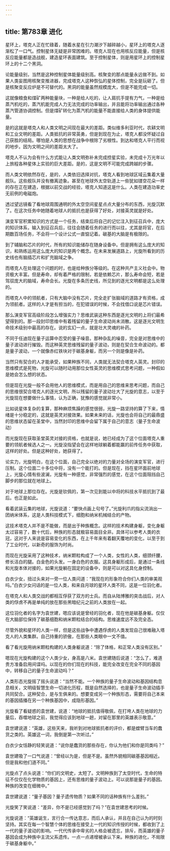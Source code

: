 ```yaml
---
---
---
```

title: 第783章 进化
---



星环上，塔克人正在忙碌着，随着水星在引力潮汐下越碎越小，星环上的塔克人逐渐松了一口气。控制星体无疑是非常困难的。塔克人现在也用核反应能量，但是核反应能量都是造战舰，建造星环表面建筑。至于控制星体，则是用星环上的控制星环上的十二个黑洞。

论能量级别，当然是这种控制星体能量级别高。核聚变的那点能量永远做不到。如果人类妄图用核聚变推进器，完成塔克人这种恢弘的星体控制，完全是玩砸了。但是核聚变反应炉是不可替代的。黑洞的能量虽然规模庞大，但是不能完成一切。

这就像粮食和煤矿两种能量块，一种是给人吃的，让人肩抗手提有力气，一种是给蒸汽机吃的，蒸汽机能完成人力无法完成的功率输出，并且能将功率输出通过各种蒸汽管道协调控制。但是煤矿转化为蒸汽机的能量不能直接给人类的身体提供能量。

是的这就是塔克人和人类文明之间现在最大的差距。类似维多利亚时代，农耕文明和工业文明的差距。人类抵抗的非常英勇，但是到现在为止，塔克人都没怀疑过自己获胜的结局。哪怕是人类的思想在战争中根除了劣根性。到达和塔克人平行而视的地步。因为文明之间的差距太大了。

塔克人不认为会有什么方式能让人类文明弥补未完成控星实验，未完成十万光年以上旅程各种星体上实验的巨大差距。是的，这是文明不可能完成跨越的步骤。

而人类文明依然存在，是的，人类依旧选择对抗，塔克人看到地球区域云集着大量舰队。这些舰队并没有撤离迹象。甚至在地球外太空轨道上一些犹如镂空花朵一样的存在正在建造，根据以前交战的经验，塔克人知道这是什么。人类在建造功率史无前例的电磁炮。

透过望远镜看了看地球周围通明的外太空空间星星点点大量分布的东西，光旋沉默了。在这次任务中她随着地球人的抵抗也是获得了好处，对接英灵就是好处。

演变军官积累知识的方式是一个任务，结束后将自己的记忆注入到征召兵中，庞大的知识体系，输入到征召兵后，往往会随着任务的进行而以往，尤其是将官，在后期数百场任务，不会将一个设计公式一直惦记着。碳基的大脑是有极限的。

到了辅脑和芯片的时代，所有的知识能储存在随身设备中。但是拥有这么庞大的知识，和熟练运用这么庞大的知识是两个概念。在未来发展道路上，光旋所看到的历史线也有脑插芯片和扩充脑域之争。

而塔克人在处理这个问题的时，也是给种族分等级的。在这种共产主义社会中。物资极大丰富。但是寿命，却有着严格的限制，若是依赖芯片，那么寿命会短，若是驾驭庞大的脑域，寿命会长。光旋在多条历史线，所见到的逐光文明都是这么处理的。

而塔克人中的领航者，只有大脑中没有芯片，完全走扩张脑域的道路才有资格，成为领航者。这样的人才是有担当的，在犯错误的时候，不会找借口说是芯片错误。

那么演变军官高级阶段怎么增强实力？思维武装这种东西是逐光文明的上将们最希望得到的。那一段封印思维中有着残留的量子生命波动尚未消散。这是逐光文明生命技术级别中最高的存在。说的玄幻一点，就是壮大灵魂的补药。

不同于任迪现在量子运算中忍受的量子噪音。那种杂乱的噪音，完全是对思维中的量子波动进行摧毁。而这种英灵思维残留的量子波动，则是在契合生命波动的。都是量子波动，一个就像赤红铁块对于碳基身躯，而另一个则是像是补药。

当然只有契合的人才能承受，如果种族不同，人类就无法契合塔克人英灵。封印的思维模式是死物，光旋可以随时动用那位女性英灵的思维模式思考问题，一种假如是她会怎么想的状态。

但是现在光旋一般不会用他人的思维模式，而是用自己的思维来思考问题，而自己的思维很契合塔克人的逐光文明，所以残留的量子波动壮大了光旋的意志，以至于光旋现在想要做什么事情，认为正确，犹豫的感觉就非常小。

比如说星体复杂的复算，那种麻烦焦躁的感觉很弱，光旋一路坚持的算了下来，情绪是十分稳定的，这就是英灵对接效果。如果未来的话，光旋也会将自己的最鼎盛的思维状态留在圣堂中，当然封印的思维中会留下属于自己的意志（量子生命波动）

而光旋现在获取圣堂英灵对接的资格，也就是说，她已经成为了这个位面塔克人重要的领航者候选人之一。光旋没指望会在这样地球躺着都能赢的前传任务中获取，这样的好处。但是这种好处，她获得了。

论实力，光旋明白，在这个位面，自己完全以绝对的力量对全场的演变军官，进行压制。这个位面二十多位中将，没有一个能打的。但是现在，挡在星环面前地球上，光旋心情有些波澜，光旋有一种感觉，非常强烈的感觉，在这个位面阻挡自己脚步的那位就在地球上。

对于地球上那位存在。光旋是钦佩的，第一次见到能以中将的科技水平抵抗到了最后。也正是如此。

看着武装云集的地球，光旋说道：“要快点画上句号了。”光旋利爪的指尖流淌出一团纳米体系，这是人类科技模式下，细胞和纳米机械结合的产物。

这技术塔克人并不是不能做，而是出于种族概念。这样的技术构建身躯，变化身躯太过容易了，数十代后，种族的形态就极容易面目全非。具体可以参考人类的衣冠，这对于人来说是容易变化的东西，在上千年来有着翻天覆地的变化，以至于到了工业时代，以新奇的服饰为时尚。

而现在光旋采用了这种技术，纳米颗粒构成了一个人类，女性的人类，细颈纤腰，修长洁白的腿。白金色的头发。一身白色的衣服。这具身躯形成后，是通过一条线和光旋本体对接的，如果光旋躺在固定的设备中，则是可以对这具化身控制。

白衣少女，扭过头来对一旁一位人类问道：“我现在的形象符合你们人类的审美观吗。”白衣少女问话的是一位人类，和来自月球的星环人类不同，这是一位羽化者。

在塔克人和人类交战的都相互俘获了双方的士兵。而自从陆博雅的突击战后，对人类的俘虏不再是单纯的放在那些黑暗纪元之前的人类放在一起。

这位羽化者的名字为袁世建，嗯应该说是曾经的羽化者，现在他是碳基身躯。仅仅在大脑部位保持了碳基细胞和纳米颗粒结合的结构。思维速度远不及完全态。

尽管外貌和星环的人类一样，但是这些战争中遭遇俘虏的人类发现自己很难融入塔克人的人类集群。自己持重的骄傲，在那些人类眼中一文不值。

看了看光旋用纳米颗粒构建的人类身躯说道：“除了体格，和正常人类没有区别。”

嗯现在光旋构建的这个人类少女，身高是八米。袁世建随后说道：“怎么了，难道贵方准备启用间谍吗。以现在的你们现在的科技，能完全改变在完全不同的基因中，转移自己的量子生命波动吗？”

人类形态光旋摇了摇头说道：“当然不能。一个种族的量子生命波动和基因结构息息相关，文明级智慧生命一切进化历程，既是自然选择的，也是量子生命波动插手共同契合。这种契合，是与生俱来的。想要变成另一个种族形态，需要将自己本来的基因插播在另一个种族基因中，成隐形基因。”

光旋看了看疑惑的袁世建，说道：“地球的抵抗值得敬佩，在打垮人类在地球的力量后，吞噬地球之前，我觉得应该到地球一趟，对留在那里的英雄表示敬意。”

袁世建说道：“英雄，这些天来，我听到对地球抵抗者的评价，都是螳臂当车的蠢货之类的。英雄这一词，我倒是第一次听过。”

白衣少女恬静的轻笑说道：“说你是蠢货的那些存在，你认为他们和你是同类吗？”

袁世建吸了一口气说道：“曾经以为是，但是不是。虽然外貌相同碳基基因相近。但是我和他们道不同。”

光旋点了点头说道：“你们的文明史，太短了。文明种族到了太空时代，生命的特征不仅仅在化学物质的基因上，还有思维的量子波动上。可以说那是量子的基因。种族的改变在细微中。”

袁世建说道：“量子基因？量子遗传物质？如果不同的话种族有什么差别。”

光旋笑了笑说道：“差异，你不是已经感觉到了吗？”在袁世建思考的时候。

光旋说道：“英雄诞生，言行合一传达意志，而后人承认，并且在自己认为的时刻坚持。其实在每一个智慧个体的思维在接受上一代的知识传授的时候，都收到了上一代的量子波动的影响。一代代传承中卑劣的人格会被遗忘，排斥，而英雄的量子基因会成为种族中主流父系遗传。一点一点递增被承认下来。种族的进化，不局限于碳基身躯中。”
